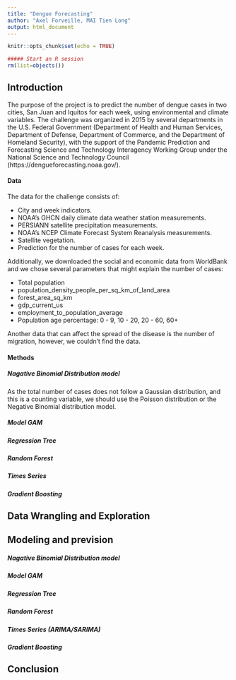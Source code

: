 ```yaml
---
title: "Dengue Forecasting"
author: "Axel Forveille, MAI Tien Long"
output: html_document
---
```


```r
knitr::opts_chunk$set(echo = TRUE)
```
```r
##### Start an R session
rm(list=objects())
```
## Introduction 
The purpose of the project is to predict the number of dengue cases in two cities, San Juan and Iquitos for each week, using environmental and climate variables. The challenge was organized in 2015 by several departments in the U.S. Federal Government (Department of Health and Human Services, Department of Defense, Department of Commerce, and the Department of Homeland Security), with the support of the Pandemic Prediction and Forecasting Science and Technology Interagency Working Group under the National Science and Technology Council (https://dengueforecasting.noaa.gov/).

#### Data 
The data for the challenge consists of:   

* City and week indicators.   
* NOAA's GHCN daily climate data weather station measurements.  
* PERSIANN satellite precipitation measurements.
* NOAA's NCEP Climate Forecast System Reanalysis measurements.
* Satellite vegetation. 
* Prediction for the number of cases for each week.

Additionally, we downloaded the social and economic data from WorldBank and we chose several parameters that might explain the number of cases:

* Total population       
* population_density_people_per_sq_km_of_land_area       
* forest_area_sq_km       
* gdp_current_us        
* employment_to_population_average      
* Population age percentage: 0 - 9, 10 - 20, 20 - 60, 60+            

Another data that can affect the spread of the disease is the number of migration, however, we couldn't find the data.

#### Methods

##### Nagative Binomial Distribution model
As the total number of cases does not follow a Gaussian distribution, and this is a counting variable, we should use the Poisson distribution or the Negative Binomial distribution model. 

##### Model GAM 

##### Regression Tree 

##### Random Forest

##### Times Series

##### Gradient Boosting

## Data Wrangling and Exploration 

## Modeling and prevision

##### Nagative Binomial Distribution model

##### Model GAM 

##### Regression Tree 

##### Random Forest

##### Times Series (ARIMA/SARIMA)

##### Gradient Boosting

## Conclusion


